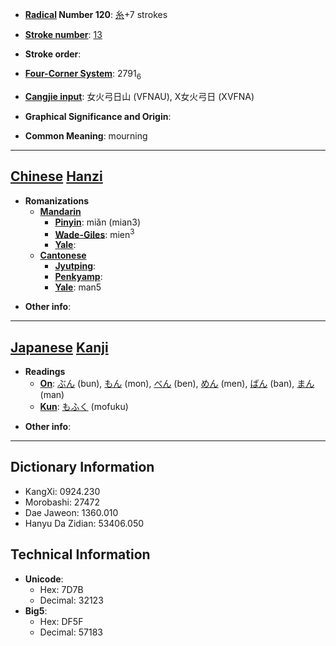 * '''[[Wiktionary:Chinese radical index| Radical]] Number 120''': [[Wiktionary:Chinese radical index 糸|糸]]+7 strokes

* '''[[Wiktionary:Chinese total strokes index|Stroke number]]''': [[Wiktionary:Chinese total strokes index 13|13]]

* '''Stroke order''': 

* '''[[Wiktionary:Chinese four corner index|Four-Corner System]]''': 2791<sub>6</sub>

* '''[[Wiktionary:Chinese Cangjie index|Cangjie input]]''': 女火弓日山 (VFNAU), X女火弓日 (XVFNA)

* '''Graphical Significance and Origin''': 

* '''Common Meaning''': mourning

----

== [[Chinese]] [[Hanzi]] ==

* '''Romanizations'''
** '''[[Mandarin]]'''
*** '''[[Pinyin]]''': miǎn (mian3)
*** '''[[Wade-Giles]]''': mien<sup>3</sup>
*** '''[[Yale]]''': 
** '''[[Cantonese]]'''
*** '''[[Jyutping]]''':
*** '''[[Penkyamp]]''': 
*** '''[[Yale]]''': man5

* '''Other info''': 

----

== [[Japanese]] [[Kanji]] ==

* '''Readings'''
** '''[[On]]''': [[ぶん]] (bun), [[もん]] (mon), [[べん]] (ben), [[めん]] (men), [[ばん]] (ban), [[まん]] (man)
** '''[[Kun]]''': [[もふく]] (mofuku)

* '''Other info''':  

----

== Dictionary Information ==

* KangXi: 0924.230
* Morobashi: 27472
* Dae Jaweon: 1360.010
* Hanyu Da Zidian: 53406.050

== Technical Information ==

* '''Unicode''':
** Hex: 7D7B
** Decimal: 32123
* '''Big5''':
** Hex: DF5F
** Decimal: 57183